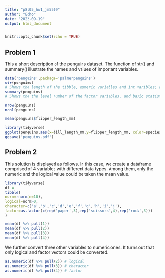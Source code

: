 ```yaml
---
title: "p8105_hw1_jm5509"
author: "Echo"
date: "2022-09-19"
output: html_document
---
```


```r
knitr::opts_chunk$set(echo = TRUE)
```

## Problem 1

This a short description of the penguins dataset. The function of str() and summary() illustrate
the names and values of important variables.

```r
data('penguins',package='palmerpenguins')
str(penguins) 
# Shows the length of the tibble, numeric variables and int varibles; and the levels of the factor variables(including species,island and sex)
summary(penguins)
# Shows the the level number of the factor variables, and basic statistical values of numeric variables

nrow(penguins)
ncol(penguins)

mean(penguins$flipper_length_mm)

library(tidyverse)
ggplot(penguins,aes(x=bill_length_mm,y=flipper_length_mm, color=species))+geom_point()
ggsave('penguins.pdf')
```

## Problem 2

This solution is displayed as follows. In this case, we create a dataframe comprised of 4 variables
with different data types. Among them, only the numeric and the logical value could be taken the mean value.

```r
library(tidyverse)
df = 
tibble(
norm=rnorm(n=10),
logical=norm>0,
character=c('a','b','c','d','e','f','g','h','i','j'),
factor=as.factor(c(rep('paper',3),rep('scissors',4),rep('rock',3)))
)

mean(df %>% pull(1))
mean(df %>% pull(2))
mean(df %>% pull(3))
mean(df %>% pull(4))

```

We further convert three other variables to numeric ones. It turns out that only logical and factor
vectors could be converted.

```r
as.numeric(df %>% pull(2)) # logical
as.numeric(df %>% pull(3)) # character
as.numeric(df %>% pull(4)) # factor
```